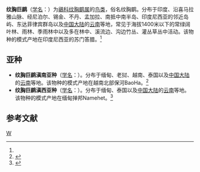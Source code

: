 {{Speciesbox
| genus = Macronous
| species = gularis
| authority = (Horsfield)<ref name='id3387'>{{cite web| url =http://www.bioinfo.cn/db05/BjdwSpecies.php?action=view&id=3387| title =纹胸巨鹛| work =《中国动物物种编目数据库》| publisher =中国科学院微生物研究所| author =中国科学院动物研究所| accessdate =2009-04-04| deadurl =yes| archiveurl =https://web.archive.org/web/20160305001753/http://www.bioinfo.cn/db05/BjdwSpecies.php?action=view&id=3387| archivedate =2016-03-05}}</ref>
}}

'''纹胸巨鹛'''（[[学名|学名]]：{{lang|la|''Macronous gularis''}}）为[[鶲科|鶲科]][[纹胸鹛属|纹胸鹛属]]的[[鸟类|鸟类]]，俗名纹胸鹛。分布于印度、沿喜马拉雅山脉、经尼泊尔、锡金、不丹、孟加拉、南抵中南半岛、印度尼西亚的邻近岛屿、东达菲律宾群岛以及[[中国大陆|中国大陆]]的[[云南|云南]]等地，常见于海拔1400米以下的常绿阔叶林、雨林、季雨林中以及多在林中、溪流边、沟边竹丛、灌丛草丛中活动。该物种的模式产地在印度尼西亚的苏门答腊。<ref name='id3387'/>

==亚种==
*'''纹胸巨鹛滇南亚种'''（[[学名|学名]]：{{lang|la|''Macronous gularis lutescens''}}）。分布于缅甸、老挝、越南、泰国以及[[中国大陆|中国大陆]]的[[云南|云南]]等地。该物种的模式产地在越南北部保河BaoHa。<ref name='id3388'>{{cite web| url =http://www.bioinfo.cn/db05/BjdwSpecies.php?action=view&id=3388| title =纹胸巨鹛滇南亚种| work =《中国动物物种编目数据库》| publisher =中国科学院微生物研究所| author =中国科学院动物研究所| accessdate =2009-04-04| deadurl =yes| archiveurl =https://web.archive.org/web/20160305001535/http://www.bioinfo.cn/db05/BjdwSpecies.php?action=view&id=3388| archivedate =2016-03-05}}</ref>
*'''纹胸巨鹛滇西亚种'''（[[学名|学名]]：{{lang|la|''Macronous gularis sulphureus''}}）。分布于缅甸、泰国以及[[中国大陆|中国大陆]]的[[云南|云南]]等地。该物种的模式产地在缅甸掸邦Namehet。<ref name='id3389'>{{cite web| url =http://www.bioinfo.cn/db05/BjdwSpecies.php?action=view&id=3389| title =纹胸巨鹛滇西亚种| work =《中国动物物种编目数据库》| publisher =中国科学院微生物研究所| author =中国科学院动物研究所| accessdate =2009-04-04| deadurl =yes| archiveurl =https://web.archive.org/web/20160305102640/http://www.bioinfo.cn/db05/BjdwSpecies.php?action=view&id=3389| archivedate =2016-03-05}}</ref>

== 参考文献 ==
{{reflist}}

{{Taxonbar}}

[[Category:纹胸鹛属|W]]


{{雀形目小作品}}